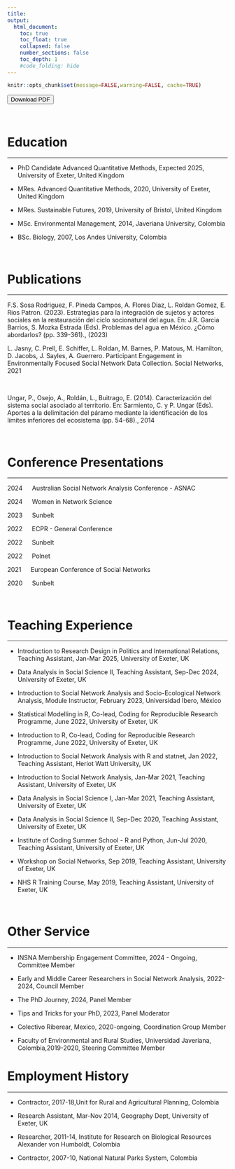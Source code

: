 ```yaml
---
title: 
output:
  html_document:
    toc: true
    toc_float: true
    collapsed: false
    number_sections: false
    toc_depth: 1
    #code_folding: hide
---
```


```r
knitr::opts_chunk$set(message=FALSE,warning=FALSE, cache=TRUE)
```

<div>

<a href = "CV_files/CV_LRG.pdf">
<button role="button">Download PDF</button>
</a>

</div>

<br>

# Education
<hr>

- PhD Candidate Advanced Quantitative Methods, Expected 2025, University of Exeter, United Kingdom

- MRes. Advanced Quantitative Methods, 2020, University of Exeter, United Kingdom

- MRes. Sustainable Futures, 2019, University of Bristol, United Kingdom

- MSc. Environmental Management, 2014, Javeriana University, Colombia

- BSc. Biology, 2007, Los Andes University, Colombia

<br>

# Publications
<hr>

F.S. Sosa Rodriguez, F. Pineda Campos, A. Flores Diaz, L. Roldan Gomez, E. Rios Patron. (2023). Estrategias para la integración de sujetos y actores sociales en la restauración del ciclo socionatural del agua. En: J.R. Garcia Barrios, S. Mozka Estrada (Eds). Problemas del agua en México. ¿Cómo abordarlos? (pp. 339-361)., (2023)
<br>

L. Jasny, C. Prell, E. Schiffer, L. Roldan, M. Barnes, P. Matous, M. Hamilton, D. Jacobs, J. Sayles, A. Guerrero. Participant Engagement in Environmentally Focused Social Network Data Collection. Social Networks, 2021

<br>

Ungar, P., Osejo, A., Roldán, L., Buitrago, E. (2014). Caracterización del sistema social asociado al territorio. En: Sarmiento, C. y P. Ungar (Eds). Aportes a la delimitación del páramo mediante la identificación de los límites inferiores del ecosistema (pp. 54-68)., 2014

<br>

# Conference Presentations

<hr>
2024 &emsp; Australian Social Network Analysis Conference - ASNAC

2024 &emsp; Women in Network Science

2023 &emsp; Sunbelt

2022 &emsp; ECPR - General Conference

2022 &emsp; Sunbelt 

2022 &emsp; Polnet

2021 &emsp; European Conference of Social Networks 

2020 &emsp; Sunbelt 

<br>

# Teaching Experience

<hr>

- Introduction to Research Design in Politics and International Relations, Teaching Assistant, Jan-Mar 2025, University of Exeter, UK

- Data Analysis in Social Science II, Teaching Assistant, Sep-Dec 2024, University of Exeter, UK

- Introduction to Social Network Analysis and Socio-Ecological Network Analysis, Module Instructor, February 2023, Universidad Ibero, México  

- Statistical Modelling in R, Co-lead, Coding for Reproducible Research Programme, June 2022, University of Exeter, UK

- Introduction to R, Co-lead, Coding for Reproducible Research Programme, June 2022, University of Exeter, UK

- Introduction to Social Network Analysis with R and statnet, Jan 2022, Teaching Assistant, Heriot Watt University, UK

- Introduction to Social Network Analysis, Jan-Mar 2021, Teaching Assistant, University of Exeter, UK

- Data Analysis in Social Science I, Jan-Mar 2021, Teaching Assistant, University of Exeter, UK

- Data Analysis in Social Science II, Sep-Dec 2020, Teaching Assistant, University of Exeter, UK

- Institute of Coding Summer School - R and Python, Jun-Jul 2020, Teaching Assistant, University of Exeter, UK

- Workshop on Social Networks, Sep 2019, Teaching Assistant, University of Exeter, UK 

- NHS R Training Course, May 2019, Teaching Assistant, University of Exeter, UK

<br>

# Other Service

<hr>

- INSNA Membership Engagement Committee, 2024 - Ongoing, Committee Member

- Early and Middle Career Researchers in Social Network Analysis, 2022-2024, Council Member

- The PhD Journey, 2024, Panel Member

- Tips and Tricks for your PhD, 2023, Panel Moderator

- Colectivo Riberear, Mexico, 2020-ongoing, Coordination Group Member

- Faculty of Environmental and Rural Studies, Universidad Javeriana, Colombia,2019-2020, Steering Committee Member
<br>

# Employment History

<hr>

- Contractor, 2017-18,Unit for Rural and Agricultural Planning, Colombia

- Research Assistant, Mar-Nov 2014, Geography Dept, University of Exeter, UK

- Researcher, 2011-14, Institute for Research on Biological Resources Alexander von Humboldt, Colombia

- Contractor, 2007-10, National Natural Parks System, Colombia

